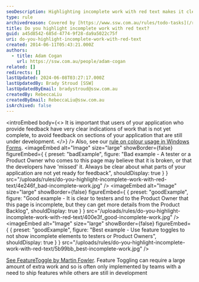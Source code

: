 ```yaml
---
seoDescription: Highlighting incomplete work with red text makes it clear to testers and Product Owners which parts of your application are not yet ready for feedback.
type: rule
archivedreason: Covered by [https://www.ssw.com.au/rules/todo-tasks](/rules/todo-tasks)
title: Do you highlight incomplete work with red text?
guid: a45d8542-685d-4774-9f28-da9a5022c75f
uri: do-you-highlight-incomplete-work-with-red-text
created: 2014-06-11T05:43:21.000Z
authors:
  - title: Adam Cogan
    url: https://ssw.com.au/people/adam-cogan
related: []
redirects: []
lastUpdated: 2024-06-08T03:27:17.000Z
lastUpdatedBy: Brady Stroud [SSW]
lastUpdatedByEmail: bradystroud@ssw.com.au
createdBy: RebeccaLiu
createdByEmail: RebeccaLiu@ssw.com.au
isArchived: false
---
```


<introEmbed
  body={<>
It is important that users of your application who provide feedback have very clear indications of work that is not yet complete, to avoid feedback on sections of your application that are still under development.
  </>}
/>
Also, see our [rule on colour usage in Windows Forms](https://www.ssw.com.au/ssw/Standards/rules/rulestobetterwindowsforms.aspx#RedYellowDesigner).
<imageEmbed
  alt="Image"
  size="large"
  showBorder={false}
  figureEmbed={ {
    preset: "badExample",
    figure: "Bad example - A tester or a Product Owner who comes to this page may believe that it is broken, or that the developers have 'missed' it. Always be clear about what parts of your application are not yet ready for feedback",
    shouldDisplay: true
  } }
  src="/uploads/rules/do-you-highlight-incomplete-work-with-red-text/4e246f_bad-incomplete-work.jpg"
/>
<imageEmbed
  alt="Image"
  size="large"
  showBorder={false}
  figureEmbed={ {
    preset: "goodExample",
    figure: "Good example - It is clear to testers and to the Product Owner that this page is incomplete, but they can get more details from the Product Backlog",
    shouldDisplay: true
  } }
  src="/uploads/rules/do-you-highlight-incomplete-work-with-red-text/400e3f_good-incomplete-work.jpg"
/>
<imageEmbed
  alt="Image"
  size="large"
  showBorder={false}
  figureEmbed={ {
    preset: "goodExample",
    figure: "Best example - Use feature toggles to not show incomplete elements to testers or Product Owners",
    shouldDisplay: true
  } }
  src="/uploads/rules/do-you-highlight-incomplete-work-with-red-text/5b99bb_best-incomplete-work.jpg"
/>

[See FeatureToggle by Martin Fowler](https://martinfowler.com/articles/feature-toggles.html). Feature Toggling can require a large amount of extra work and so is often only implemented by teams with a need to ship features while others are still in development
